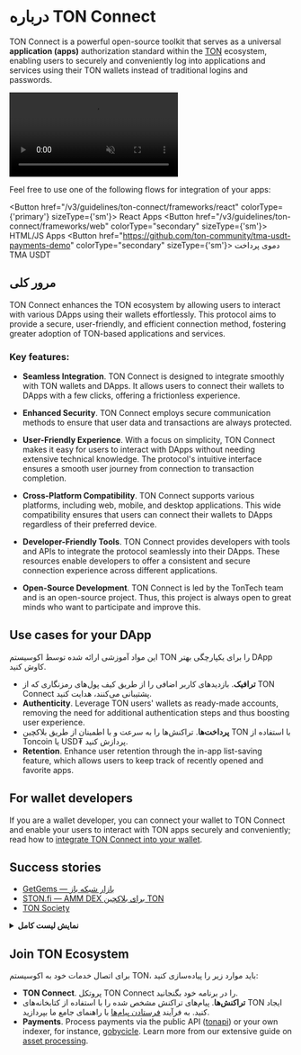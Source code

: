 

# درباره TON Connect

TON Connect is a powerful open-source toolkit that serves as a universal **application (apps)** authorization standard within the [TON](/v3/concepts/dive-into-ton/introduction) ecosystem, enabling users to securely and conveniently log into applications and services using their TON wallets instead of traditional logins and passwords.

<div style={{width: '100%', textAlign:'center', margin: '10pt auto'}}>
  <video style={{width: '100%',maxWidth: '600px', borderRadius: '10pt'}} muted={true} autoPlay={true} loop={true}>
    <source src="/files/TonConnect.mp4" type="video/mp4" />
    Your browser does not support video tags.
  </video>
</div>

Feel free to use one of the following flows for integration of your apps:

<Button href="/v3/guidelines/ton-connect/frameworks/react" colorType={'primary'} sizeType={'sm'}>
React Apps
</Button>
<Button href="/v3/guidelines/ton-connect/frameworks/web"
        colorType="secondary" sizeType={'sm'}>
HTML/JS Apps
</Button>
<Button href="https://github.com/ton-community/tma-usdt-payments-demo"
        colorType="secondary" sizeType={'sm'}>
دموی پرداخت TMA USDT
</Button>

## مرور کلی

TON Connect enhances the TON ecosystem by allowing users to interact with various DApps using their wallets effortlessly. This protocol aims to provide a secure, user-friendly, and efficient connection method, fostering greater adoption of TON-based applications and services.

### Key features:

- **Seamless Integration**. TON Connect is designed to integrate smoothly with TON wallets and DApps. It allows users to connect their wallets to DApps with a few clicks, offering a frictionless experience.

- **Enhanced Security**. TON Connect employs secure communication methods to ensure that user data and transactions are always protected.

- **User-Friendly Experience**. With a focus on simplicity, TON Connect makes it easy for users to interact with DApps without needing extensive technical knowledge. The protocol's intuitive interface ensures a smooth user journey from connection to transaction completion.

- **Cross-Platform Compatibility**. TON Connect supports various platforms, including web, mobile, and desktop applications. This wide compatibility ensures that users can connect their wallets to DApps regardless of their preferred device.

- **Developer-Friendly Tools**. TON Connect provides developers with tools and APIs to integrate the protocol seamlessly into their DApps. These resources enable developers to offer a consistent and secure connection experience across different applications.

- **Open-Source Development**. TON Connect is led by the TonTech team and is an open-source project. Thus, this project is always open to great minds who want to participate and improve this.

## Use cases for your DApp

این مواد آموزشی ارائه شده توسط اکوسیستم TON را برای یکپارچگی بهتر DApp کاوش کنید.

- **ترافیک**. بازدیدهای کاربر اضافی را از طریق کیف پول‌های رمزنگاری که از TON Connect پشتیبانی می‌کنند، هدایت کنید.
- **Authenticity**. Leverage TON users' wallets as ready-made accounts, removing the need for additional authentication steps and thus boosting user experience.
- **پرداخت‌ها**. تراکنش‌ها را به سرعت و با اطمینان از طریق بلاکچین TON با استفاده از Toncoin یا USD₮ پردازش کنید.
- **Retention**. Enhance user retention through the in-app list-saving feature, which allows users to keep track of recently opened and favorite apps.

## For wallet developers

If you are a wallet developer, you can connect your wallet to TON Connect and enable your users to interact with TON apps securely and conveniently; read how to [integrate TON Connect into your wallet](/v3/guidelines/ton-connect/wallet/).

## Success stories

- [GetGems — بازار شبکه باز](https://getgems.io/)
- [STON.fi — AMM DEX برای بلاکچین TON](https://ston.fi/)
- [TON Society](https://society.ton.org/activities/active)

<details>
  <summary><b>نمایش لیست کامل</b></summary>

- [getgems.io](https://getgems.io/)
- [fragment.com](https://fragment.com/) 
- [ston.fi](https://ston.fi/)
- [app.evaa.finance](https://app.evaa.finance/)
- [ton.diamonds](https://ton.diamonds/)
- [minter.ton.org](https://minter.ton.org/)
- [tonconsole.com/jetton/minter](https://tonconsole.com/jetton/minter)
- [dedust.io](https://dedust.io/swap)
- [vesting.ton.org](https://vesting.ton.org/)
- [tonverifier.live](https://verifier.ton.org/)
- [tonstarter.com](https://tonstarter.com/)
- [dns.ton.org](https://dns.ton.org/)
- [daolama.co](https://daolama.co/)
- [ton.vote](https://ton.vote/)

</details>

## Join TON Ecosystem

برای اتصال خدمات خود به اکوسیستم TON، باید موارد زیر را پیاده‌سازی کنید:

- **TON Connect**. پروتکل TON Connect را در برنامه خود بگنجانید.
- **تراکنش‌ها**. پیام‌های تراکنش مشخص شده را با استفاده از کتابخانه‌های TON ایجاد کنید. به فرآیند [فرستادن پیام‌ها](/v3/guidelines/ton-connect/guidelines/preparing-messages) با راهنمای جامع ما بپردازید.
- **Payments**. Process payments via the public API ([tonapi](https://tonapi.io/)) or your own indexer, for instance, [gobycicle](http://github.com/gobicycle/bicycle). Learn more from our extensive guide on [asset processing](/v3/guidelines/DApps/asset-processing/payments-processing).

<Feedback />
